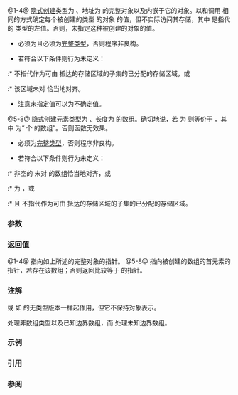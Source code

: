 {{cpp/title|start_lifetime_as|start_lifetime_as_array}}
{{cpp/memory/navbar}}
{{dcl begin}}
{{dcl header|memory}}
{{dcl h|{{tt|std::start_lifetime_as}}}}
{{dcl|num=1|since=c++23|1=
template&lt; class T &gt;
T* start_lifetime_as( void* p ) noexcept;
}}
{{dcl|num=2|since=c++23|1=
template&lt; class T &gt;
const T* start_lifetime_as( const void* p ) noexcept;
}}
{{dcl|num=3|since=c++23|1=
template&lt; class T &gt;
volatile T* start_lifetime_as( volatile void* p ) noexcept;
}}
{{dcl|num=4|since=c++23|1=
template&lt; class T &gt;
const volatile T* start_lifetime_as( const volatile void* p ) noexcept;
}}
{{dcl h|{{tt|std::start_lifetime_as_array}}}}
{{dcl|num=5|since=c++23|1=
template&lt; class T &gt;
T* start_lifetime_as_array( void* p, std::size_t n ) noexcept;
}}
{{dcl|num=6|since=c++23|1=
template&lt; class T &gt;
const T* start_lifetime_as_array( const void* p,
                                  std::size_t n ) noexcept;
}}
{{dcl|num=7|since=c++23|1=
template&lt; class T &gt;
volatile T* start_lifetime_as_array( volatile void* p,
                                     std::size_t n ) noexcept;
}}
{{dcl|num=8|since=c++23|1=
template&lt; class T &gt;
const volatile T* start_lifetime_as_array( const volatile void* p,
                                           std::size_t n ) noexcept;
}}
{{dcl end}}

@1-4@ [[cpp/language/object#对象创建|隐式创建]]类型为 {{tt|T}}、地址为 {{c|p}} 的完整对象以及内嵌于它的对象。以和调用 {{c|std::bit_cast&lt;U&gt;(E)}} 相同的方式确定每个被创建的{{named req|TriviallyCopyable}}类型 {{tt|U}} 的对象 {{tti|obj}} 的值，但不实际访问其存储，其中 {{tt|E}} 是指代 {{tti|obj}} 的 {{tt|U}} 类型的左值。否则，未指定这种被创建的对象的值。
* {{tt|T}} 必须为{{named req|ImplicitLifetimeType}}且必须为[[cpp/language/type#不完整类型|完整类型]]，否则程序非良构。
* 若符合以下条件则行为未定义：
:* {{range|p|(char*)p + sizeof(T)}} 不指代作为可由 {{c|p}} 抵达的存储区域的子集的已分配的存储区域，或
:* 该区域未对 {{tt|T}} 恰当地对齐。
* 注意未指定值可以为不确定值。
@5-8@ [[cpp/language/object#对象创建|隐式创建]]元素类型为 {{tt|T}}、长度为 {{c|n}} 的数组。确切地说，若 {{c|n &gt; 0}} 为 {{c|true}} 则等价于 {{c|std::start_lifetime_as&lt;U&gt;(p)}}，其中 {{tt|U}} 为“{{c|n}} 个 {{tt|T}} 的数组”。否则函数无效果。
* {{tt|T}} 必须为[[cpp/language/type#不完整类型|完整类型]]，否则程序非良构。
* 若符合以下条件则行为未定义：
:* 非空的 {{c|p}} 未对 {{tt|T}} 的数组恰当地对齐，或
:* {{c|1=n &lt;= std::size_t(-1) / sizeof(T)}} 为 {{c|false}}，或
:* {{c|n &gt; 0}} 且 {{range|(char*)p|(char*)p + (n * sizeof(T))}} 不指代作为可由 {{c|p}} 抵达的存储区域的子集的已分配的存储区域。

===参数===
{{par begin}}
{{par|p|组成对象的区域的地址}}
{{par|n|要创建的数组的元素数}}
{{par end}}

===返回值===
@1-4@ 指向如上所述的完整对象的指针。
@5-8@ 指向被创建的数组的首元素的指针，若存在该数组；否则返回比较等于 {{c|p}} 的指针。

===注解===
{{c|new (void_ptr) unsigned char[size]}} 或 {{c|new (void_ptr) std::byte[size]}} 如 {{tt|std::start_lifetime_as}} 的无类型版本一样起作用，但它不保持对象表示。

{{c|std::start_lifetime_as}} 处理非数组类型以及已知边界数组，而 {{c|std::start_lifetime_as_array}} 处理未知边界数组。

{{feature test macro|__cpp_lib_start_lifetime_as|std=C++23|value=202207L|显式生存期管理}}

===示例===
{{example
|code=
#include &lt;complex&gt;
#include &lt;iostream&gt;
#include &lt;memory&gt;

int main()
{
    alignas(std::complex&lt;float&gt;) unsigned char network_data[sizeof(std::complex&lt;float&gt;)]
    {
        0xcd, 0xcc, 0xcc, 0x3d, 0xcd, 0xcc, 0x4c, 0x3e
    };

//  auto d = *reinterpret_cast&lt;std::complex&lt;float&gt;*&gt;(network_data);
//  std::cout &lt;&lt; d &lt;&lt; '\n'; // UB：network_data 不指向一个 complex&lt;float&gt;

//  auto d1 = *std::launder(reinterpret_cast&lt;std::complex&lt;float&gt;*&gt;(network_data));
//  std::cout &lt;&lt; d1 &lt;&lt; '\n'; // UB：隐式创建的对象具有动态存储期并具有不确定的初值，
//                              即使为其提供存储的数组具有确定的字节内容也是如此。
//                              另见 CWG2721。

    auto d2 = *std::start_lifetime_as&lt;std::complex&lt;float&gt;&gt;(network_data);
    std::cout &lt;&lt; d2 &lt;&lt; '\n'; // OK
}
|p=true
|output=
(0.1,0.2)
}}

===引用===
{{ref std c++23}}
{{ref std|title=Explicit lifetime management|id=obj.lifetime|section=20.2.6}}
{{ref std end}}

===参阅===
{{dsc begin}}
{{dsc inc|cpp/numeric/dsc bit_cast}}
{{dsc inc|cpp/container/span/dsc as_bytes}}
{{dsc end}}

{{langlinks|ar|de|en|es|fr|it|ja|pl|pt|ru}}